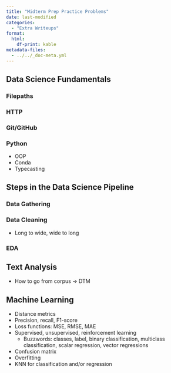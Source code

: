 ```yaml
---
title: "Midterm Prep Practice Problems"
date: last-modified
categories:
  - "Extra Writeups"
format:
  html:
    df-print: kable
metadata-files: 
  - ../../_doc-meta.yml
---
```


## Data Science Fundamentals

### Filepaths

### HTTP

### Git/GitHub

### Python

* OOP
* Conda
* Typecasting

## Steps in the Data Science Pipeline

### Data Gathering

### Data Cleaning

* Long to wide, wide to long

### EDA

## Text Analysis

* How to go from corpus -> DTM

## Machine Learning

* Distance metrics
* Precision, recall, F1-score
* Loss functions: MSE, RMSE, MAE
* Supervised, unsupervised, reinforcement learning
    * Buzzwords: classes, label, binary classification, multiclass classification, scalar regression, vector regressions
* Confusion matrix
* Overfitting
* KNN for classification and/or regression
